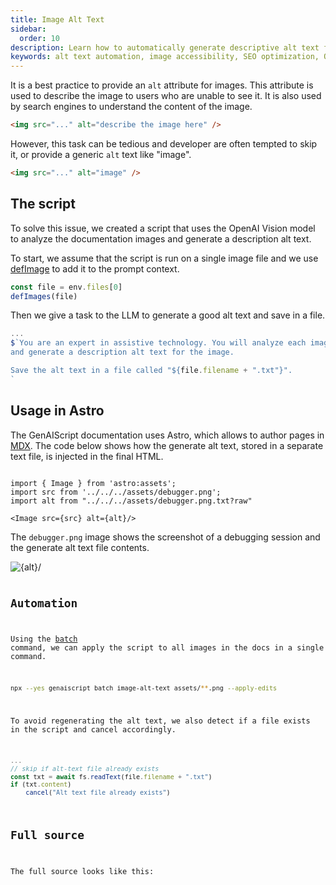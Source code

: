 ```yaml
---
title: Image Alt Text
sidebar:
  order: 10
description: Learn how to automatically generate descriptive alt text for images using OpenAI Vision model to enhance accessibility and SEO.
keywords: alt text automation, image accessibility, SEO optimization, OpenAI Vision, Astro integration
---
```


It is a best practice to provide an `alt` attribute for images. 
This attribute is used to describe the image to users who are unable to see it. 
It is also used by search engines to understand the content of the image.

```html "alt"
<img src="..." alt="describe the image here" />
```

However, this task can be tedious and developer are often tempted to skip it, or provide a generic `alt` text like "image".

```html
<img src="..." alt="image" />
```

## The script

To solve this issue, we created a script that uses the OpenAI Vision model to analyze the documentation
images and generate a description alt text.

To start, we assume that the script is run on a single image file 
and we use [defImage](/genaiscript/reference/scripts/images) to add it to the prompt context.

```js title="image-alt-text.genai.js"
const file = env.files[0]
defImages(file)
```

Then we give a task to the LLM to generate a good alt text and save in a file.

```js title="image-alt-text.genai.js" wrap
...
$`You are an expert in assistive technology. You will analyze each image
and generate a description alt text for the image.

Save the alt text in a file called "${file.filename + ".txt"}".
`
```

## Usage in Astro

The GenAIScript documentation uses Astro, which allows to author pages in [MDX](https://docs.astro.build/en/guides/markdown-content/).
The code below shows how the generate alt text, stored in a separate text file, is injected in the final HTML.

```mdx

import { Image } from 'astro:assets';
import src from '../../../assets/debugger.png';
import alt from "../../../assets/debugger.png.txt?raw"

<Image src={src} alt={alt}/>

```

The `debugger.png` image shows the screenshot of a debugging session and the generate alt text file contents.

<Image src={src} alt={alt}/>

<Code code={alt} wrap={true} lang="txt" title="debugger.png.txt" />

## Automation

Using the [batch](/genaiscript/reference/cli/batch) command, we can apply the script to all images in the docs
in a single command.

```sh
npx --yes genaiscript batch image-alt-text assets/**.png --apply-edits
```

To avoid regenerating the alt text, we also detect if a file exists in the script and cancel accordingly.

```js title="image-alt-text.genai.js" wrap
...
// skip if alt-text file already exists
const txt = await fs.readText(file.filename + ".txt")
if (txt.content)
    cancel("Alt text file already exists")
```

## Full source

The full source looks like this:

<Code code={scriptSrc} wrap={true} lang="js" title="image-alt-text.genai.js" />
